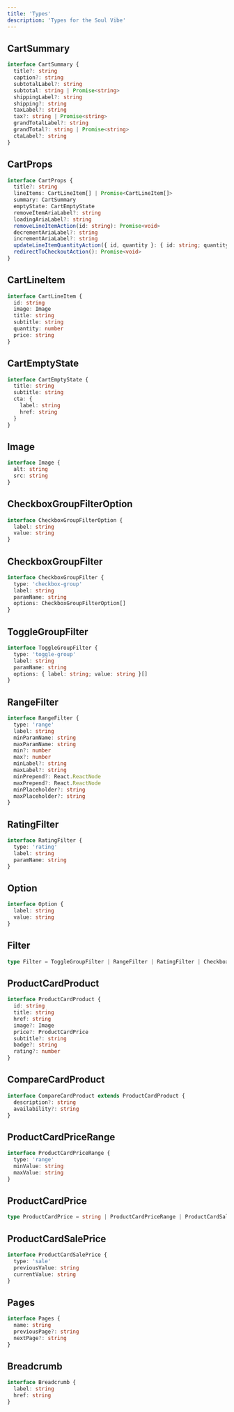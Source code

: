 ```yaml
---
title: 'Types'
description: 'Types for the Soul Vibe'
---
```


## CartSummary

```typescript
interface CartSummary {
  title?: string
  caption?: string
  subtotalLabel?: string
  subtotal: string | Promise<string>
  shippingLabel?: string
  shipping?: string
  taxLabel?: string
  tax?: string | Promise<string>
  grandTotalLabel?: string
  grandTotal?: string | Promise<string>
  ctaLabel?: string
}
```

## CartProps

```typescript
interface CartProps {
  title?: string
  lineItems: CartLineItem[] | Promise<CartLineItem[]>
  summary: CartSummary
  emptyState: CartEmptyState
  removeItemAriaLabel?: string
  loadingAriaLabel?: string
  removeLineItemAction(id: string): Promise<void>
  decrementAriaLabel?: string
  incrementAriaLabel?: string
  updateLineItemQuantityAction({ id, quantity }: { id: string; quantity: number }): Promise<void>
  redirectToCheckoutAction(): Promise<void>
}
```

## CartLineItem

```typescript
interface CartLineItem {
  id: string
  image: Image
  title: string
  subtitle: string
  quantity: number
  price: string
}
```

## CartEmptyState

```typescript
interface CartEmptyState {
  title: string
  subtitle: string
  cta: {
    label: string
    href: string
  }
}
```

## Image

```typescript
interface Image {
  alt: string
  src: string
}
```

## CheckboxGroupFilterOption

```typescript
interface CheckboxGroupFilterOption {
  label: string
  value: string
}
```

## CheckboxGroupFilter

```typescript
interface CheckboxGroupFilter {
  type: 'checkbox-group'
  label: string
  paramName: string
  options: CheckboxGroupFilterOption[]
}
```

## ToggleGroupFilter

```typescript
interface ToggleGroupFilter {
  type: 'toggle-group'
  label: string
  paramName: string
  options: { label: string; value: string }[]
}
```

## RangeFilter

```typescript
interface RangeFilter {
  type: 'range'
  label: string
  minParamName: string
  maxParamName: string
  min?: number
  max?: number
  minLabel?: string
  maxLabel?: string
  minPrepend?: React.ReactNode
  maxPrepend?: React.ReactNode
  minPlaceholder?: string
  maxPlaceholder?: string
}
```

## RatingFilter

```typescript
interface RatingFilter {
  type: 'rating'
  label: string
  paramName: string
}
```

## Option

```typescript
interface Option {
  label: string
  value: string
}
```

## Filter

```typescript
type Filter = ToggleGroupFilter | RangeFilter | RatingFilter | CheckboxGroupFilter
```

## ProductCardProduct

```typescript
interface ProductCardProduct {
  id: string
  title: string
  href: string
  image?: Image
  price?: ProductCardPrice
  subtitle?: string
  badge?: string
  rating?: number
}
```

## CompareCardProduct

```typescript
interface CompareCardProduct extends ProductCardProduct {
  description?: string
  availability?: string
}
```

## ProductCardPriceRange

```typescript
interface ProductCardPriceRange {
  type: 'range'
  minValue: string
  maxValue: string
}
```

## ProductCardPrice

```typescript
type ProductCardPrice = string | ProductCardPriceRange | ProductCardSalePrice
```

## ProductCardSalePrice

```typescript
interface ProductCardSalePrice {
  type: 'sale'
  previousValue: string
  currentValue: string
}
```

## Pages

```typescript
interface Pages {
  name: string
  previousPage?: string
  nextPage?: string
}
```

## Breadcrumb

```typescript
interface Breadcrumb {
  label: string
  href: string
}
```
